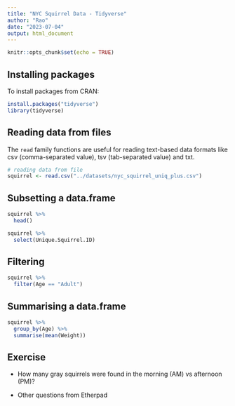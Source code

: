 ```yaml
---
title: "NYC Squirrel Data - Tidyverse"
author: "Rao"
date: "2023-07-04"
output: html_document
---
```


```r
knitr::opts_chunk$set(echo = TRUE)
```
## Installing packages

To install packages from CRAN:

```r
install.packages("tidyverse")
library(tidyverse)
```


## Reading data from files
The `read` family functions are useful for reading text-based data formats like csv (comma-separated value), tsv (tab-separated value) and txt.

```r
# reading data from file
squirrel <- read.csv("../datasets/nyc_squirrel_uniq_plus.csv")

```




## Subsetting a data.frame

```r
squirrel %>%
  head()

squirrel %>%
  select(Unique.Squirrel.ID)

```


## Filtering



```r
squirrel %>%
  filter(Age == "Adult")
```

## Summarising a data.frame



```r
squirrel %>%
  group_by(Age) %>%
  summarise(mean(Weight))

```

## Exercise

- How many gray squirrels were found in the morning (AM) vs afternoon (PM)?

- Other questions from Etherpad


